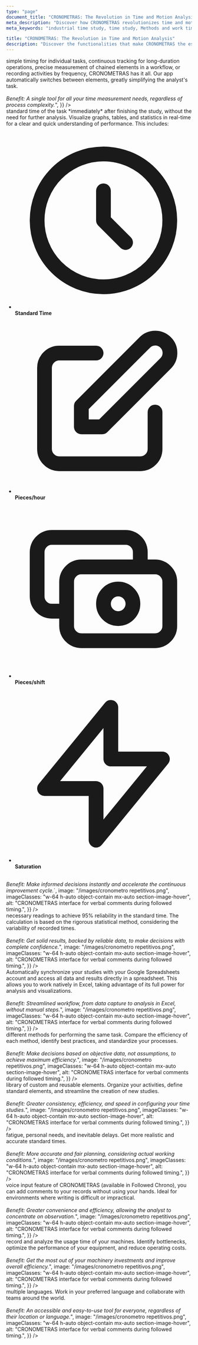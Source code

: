 ```yaml
---
type: "page"
document_title: "CRONOMETRAS: The Revolution in Time and Motion Analysis"
meta_description: "Discover how CRONOMETRAS revolutionizes time and motion analysis, optimizing productivity and efficiency in your processes."
meta_keywords: "industrial time study, time study, Methods and work times, efficiency"

title: "CRONOMETRAS: The Revolution in Time and Motion Analysis"
description: "Discover the functionalities that make CRONOMETRAS the essential tool to optimize your processes and maximize efficiency."
---
```



<Section
  section={{
    title: "Precise and Versatile Timing for Any Process",
    content:
      "CRONOMETRAS adapts to any work environment. Whether you need <span class='text-blue-500 font-bold'>simple timing</span> for individual tasks, <span class='text-green-500 font-bold'>continuous tracking</span> for long-duration operations, precise measurement of <span class='text-yellow-500 font-bold'>chained elements</span> in a workflow, or recording activities by <span class='text-purple-500 font-bold'>frequency</span>, CRONOMETRAS has it all. Our app <span class='text-blue-500 font-bold'>automatically switches between elements</span>, greatly simplifying the analyst's task.<br/><br/> <WebpImage src="/images/webp/cronometro-repetitivos.webp" alt="Screenshot showcasing the different timing modes available in CRONOMETRAS." class="w-full max-w-lg mx-auto my-4" /> <i>Benefit: A single tool for all your time measurement needs, regardless of process complexity.</i>",
  }}
/>

<Section
  section={{
    title: "Real-Time Results: Information at Your Fingertips",
    content: `
      With CRONOMETRAS, you get the <span class='text-green-500 font-bold'>standard time</span> of the task *immediately* after finishing the study, without the need for further analysis. Visualize <span class='text-green-500 font-bold'>graphs, tables, and statistics in real-time</span> for a clear and quick understanding of performance. This includes:
      <ul class='list-none p-0'>
        <li class='flex items-center mb-2'>
          <svg class='w-6 h-6 mr-2 text-blue-500' fill='none' stroke='currentColor' viewBox='0 0 24 24' xmlns='http://www.w3.org/2000/svg'><path stroke-linecap='round' stroke-linejoin='round' stroke-width='2' d='M12 8v4l3 3m6-3a9 9 0 11-18 0 9 9 0 0118 0z'></path></svg>
          <b>Standard Time</b>
        </li>
        <li class='flex items-center mb-2'>
          <svg class='w-6 h-6 mr-2 text-green-500' fill='none' stroke='currentColor' viewBox='0 0 24 24' xmlns='http://www.w3.org/2000/svg'><path stroke-linecap='round' stroke-linejoin='round' stroke-width='2' d='M11 5H6a2 2 0 00-2 2v11a2 2 0 002 2h11a2 2 0 002-2v-5m-1.414-9.414a2 2 0 112.828 2.828L11.828 15H9v-2.828l8.586-8.586z'></path></svg>
          <b>Pieces/hour</b>
        </li>
        <li class='flex items-center mb-2'>
          <svg class='w-6 h-6 mr-2 text-yellow-500' fill='none' stroke='currentColor' viewBox='0 0 24 24' xmlns='http://www.w3.org/2000/svg'><path stroke-linecap='round' stroke-linejoin='round' stroke-width='2' d='M17 9V7a2 2 0 00-2-2H5a2 2 0 00-2 2v6a2 2 0 002 2h2m2 4h10a2 2 0 002-2v-6a2 2 0 00-2-2H9a2 2 0 00-2 2v6a2 2 0 002 2zm7-5a2 2 0 11-4 0 2 2 0 014 0z'></path></svg>
          <b>Pieces/shift</b>
        </li>
        <li class='flex items-center'>
          <svg class='w-6 h-6 mr-2 text-red-500' fill='none' stroke='currentColor' viewBox='0 0 24 24' xmlns='http://www.w3.org/2000/svg'><path stroke-linecap='round' stroke-linejoin='round' stroke-width='2' d='M13 10V3L4 14h7v7l9-11h-7z'></path></svg>
          <b>Saturation</b>
        </li>
      </ul>
      <br/> <i>Benefit: Make informed decisions instantly and accelerate the continuous improvement cycle.</i>`,
    image: "/images/cronometro repetitivos.png",
    imageClasses: "w-64 h-auto object-contain mx-auto section-image-hover",
    alt: "CRONOMETRAS interface for verbal comments during followed timing.",
  }}
/>

<Section
  section={{
    title: "Guaranteed Reliability in Every Study",
    content:
      "CRONOMETRAS gives you the certainty that your studies are accurate and reliable. The technician visualizes in real time the <span class='text-yellow-500 font-bold'>necessary readings</span> to achieve <span class='text-yellow-500 font-bold'>95% reliability</span> in the standard time. The calculation is based on the rigorous <span class='text-yellow-500 font-bold'>statistical method</span>, considering the variability of recorded times.<br/><br/> <i>Benefit: Get solid results, backed by reliable data, to make decisions with complete confidence.</i>",
    image: "/images/cronometro repetitivos.png",
    imageClasses: "w-64 h-auto object-contain mx-auto section-image-hover",
    alt: "CRONOMETRAS interface for verbal comments during followed timing.",
  }}
/>

<Section
  section={{
    title: "Report Automation: From CRONOMETRAS to Excel, Seamlessly",
    content:
      "CRONOMETRAS simplifies your workflow. <span class='text-purple-500 font-bold'>Automatically synchronize</span> your studies with your <span class='text-purple-500 font-bold'>Google Spreadsheets</span> account and access all data and results directly in a spreadsheet. This allows you to work natively in <span class='text-purple-500 font-bold'>Excel</span>, taking advantage of its full power for analysis and visualizations.<br/><br/> <i>Benefit: Streamlined workflow, from data capture to analysis in Excel, without manual steps.</i>",
    image: "/images/cronometro repetitivos.png",
    imageClasses: "w-64 h-auto object-contain mx-auto section-image-hover",
    alt: "CRONOMETRAS interface for verbal comments during followed timing.",
  }}
/>

<Section
  section={{
    title: "Advanced Method Management: Data-Driven Optimization",
    content:
      "With CRONOMETRAS, you can define and organize <span class='text-pink-500 font-bold'>different methods</span> for performing the same task. Compare the efficiency of each method, identify best practices, and standardize your processes.<br/><br/> <WebpImage src="/images/cronometro repetitivos.png" alt="CRONOMETRAS interface for comparing different methods and selecting best practices." class="w-full max-w-lg mx-auto my-4" /> <i>Benefit: Make decisions based on objective data, not assumptions, to achieve maximum efficiency.</i>",
    image: "/images/cronometro repetitivos.png",
    imageClasses: "w-64 h-auto object-contain mx-auto section-image-hover",
    alt: "CRONOMETRAS interface for verbal comments during followed timing.",
  }}
/>

<Section
  section={{
    title: "Element Library: Standardize and Reuse",
    content:
      "CRONOMETRAS allows you to create a <span class='text-teal-500 font-bold'>library of custom and reusable elements</span>. Organize your activities, define standard elements, and streamline the creation of new studies.<br/><br/> <i>Benefit: Greater consistency, efficiency, and speed in configuring your time studies.</i>",
    image: "/images/cronometro repetitivos.png",
    imageClasses: "w-64 h-auto object-contain mx-auto section-image-hover",
    alt: "CRONOMETRAS interface for verbal comments during followed timing.",
  }}
/>

<Section
  section={{
    title: "Allowance Management: Realistic Standard Times",
    content:
      "CRONOMETRAS allows you to consider additional factors that affect working time, such as <span class='text-indigo-500 font-bold'>fatigue, personal needs, and inevitable delays</span>. Get more realistic and accurate standard times. <br/><br/> <i>Benefit: More accurate and fair planning, considering actual working conditions.</i>",
    image: "/images/cronometro repetitivos.png",
    imageClasses: "w-64 h-auto object-contain mx-auto section-image-hover",
    alt: "CRONOMETRAS interface for verbal comments during followed timing.",
  }}
/>
<Section
  section={{
    title: "Voice Input: Agility in Data Collection (Followed Chrono)",
    content:
      "With the <span class='text-red-500 font-bold'>voice input</span> feature of CRONOMETRAS (available in Followed Chrono), you can add comments to your records without using your hands. Ideal for environments where writing is difficult or impractical. <br/><br/> <WebpImage src="/images/cronometro repetitivos.png" alt="CRONOMETRAS interface for verbal comments during followed timing." class="w-full max-w-lg mx-auto my-4" /> <i>Benefit: Greater convenience and efficiency, allowing the analyst to concentrate on observation.</i>",
    image: "/images/cronometro repetitivos.png",
    imageClasses: "w-64 h-auto object-contain mx-auto section-image-hover",
    alt: "CRONOMETRAS interface for verbal comments during followed timing.",
   }}
/>

<Section
  section={{
    title: "Machine Timing: Maximize the Utilization of Your Assets",
    content:
      "CRONOMETRAS allows you to <span class='text-gray-500 font-bold'>record and analyze the usage time of your machines</span>. Identify bottlenecks, optimize the performance of your equipment, and reduce operating costs. <br/><br/> <WebpImage src="/images/cronometro repetitivos.png" alt="CRONOMETRAS interface for analyzing machine usage time." class="w-full max-w-lg mx-auto my-4" /> <i>Benefit: Get the most out of your machinery investments and improve overall efficiency.</i>",
    image: "/images/cronometro repetitivos.png",
    imageClasses: "w-64 h-auto object-contain mx-auto section-image-hover",
    alt: "CRONOMETRAS interface for verbal comments during followed timing.",
  }}
/>

<Section
  section={{
    title: "Multilingual: Global Accessibility",
    content:
      "CRONOMETRAS is available in <span class='text-orange-500 font-bold'>multiple languages</span>. Work in your preferred language and collaborate with teams around the world. <br/><br/> <i>Benefit: An accessible and easy-to-use tool for everyone, regardless of their location or language.</i>",
    image: "/images/cronometro repetitivos.png",
    imageClasses: "w-64 h-auto object-contain mx-auto section-image-hover",
    alt: "CRONOMETRAS interface for verbal comments during followed timing.",
  }}
/>